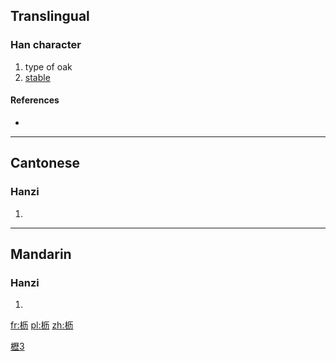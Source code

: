 {{also|櫪|栃}}
==Translingual==

===Han character===
{{Han char|rn=75|rad=木|as=04|sn=8|four=|canj=木一大尸 (DMKS)}}

# type of oak
# [[stable]]

====References====
* {{Han ref|kx=0517.011|hdz=21166.040|uh=67A5|ud=26533}}

[[Category:CJKV characters simplified differently in Japan and China|櫪3]]

----

==Cantonese==

===Hanzi===
{{yue-hanzi|jyut=|y=lik1|tra=櫪}}

# {{defn|Cantonese|sort=木04}}

----

==Mandarin==

===Hanzi===
{{cmn-hanzi|tra=櫪|pin=[[lì]] ([[li4]])|wg=li<sup>4</sup>}}

# {{defn|Mandarin|sort=木04}}

[[fr:枥]]
[[pl:枥]]
[[zh:枥]]